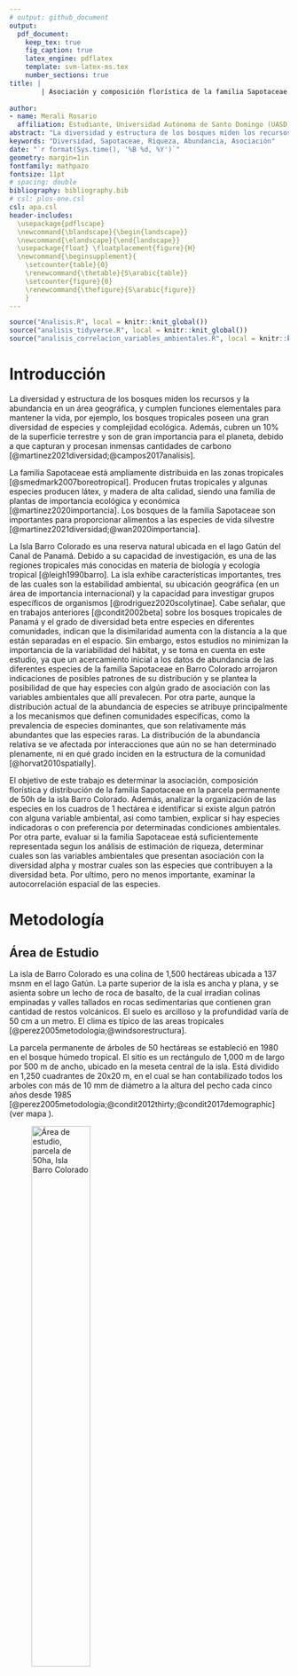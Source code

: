 ```yaml
---
# output: github_document
output: 
  pdf_document:
    keep_tex: true
    fig_caption: true
    latex_engine: pdflatex
    template: svm-latex-ms.tex
    number_sections: true
title: | 
        | Asociación y composición florística de la familia Sapotaceae en la parcela permanente de 50h, Isla Barro Colorado
        
author:
- name: Merali Rosario
  affiliation: Estudiante, Universidad Autónoma de Santo Domingo (UASD)
abstract: "La diversidad y estructura de los bosques miden los recursos y la abundancia en un área geográfica, por ejemplo, los bosques de la familia Sapotaceae son importantes para proporcionar alimentos a las especies de vida silvestre. La  Isla  Barro  Colorado  es  una  reserva  natural  ubicada  en el lago  Gatún  del  Canal  de Panamá. Debido a su capacidad de investigación, es una de las regiones tropicales más conocidas en materia de biología y ecología tropical. La distribución actual de la abundancia de especies en BCI se atribuye principalmente a los mecanismos que definen comunidades específicas, como la prevalencia de especies dominantes. Sin embargo, la distribución de la abundancia relativa se ve afectada por interacciones que aún no se han determinado plenamente, ni en qué grado inciden en la estructura de la comunidad. El objetivo de este trabajo es determinar la asociación, composición florística y distribución de la familia Sapotaceae en la parcela permanente de 50h de la isla Barro Colorado. Los datos de cada uno de los cuadrantes de una hectárea que componen BCI fueron procesados en R, teniendo en cuenta la matriz ambiental y la matriz de comunidad, los cuales contienen datos de las variables ambientales, tales como condiciones edáficas, tipo de hábitat, topografía del lugar, clasificación etaria del bosque, datos demográficos y geoferenciación espacial de todos los individuos censados. Se adaptaron scripts reproducibles, utilizando colecciones de paquetes multifuncionales. Todos los datos fueron examinados utilizando análisis de ecología númerica. Se registraron un total de 5 especies y 2 géneros distribuidos en 2029 individuos en toda la parcela. La riqueza por cuadro fue de 4 especies y la mediana de la abundancia por cuadro fue de 39 individuos. La especie más abundante fue *Pouteria reticulata*, con 1084 individuos, y la menos abundante fue *Pouteria fossicola* con 3 individuos. La riqueza de la familia Sapotaceae presenta correlación con la presencia de cobre y nitrógeno en el suelo. Las variables geomorfológicas presentan asociación con la abundancia y riqueza. La riqueza de la familia Sapotaceae aumenta en función del contenido de hidrógeno, nitrógeno y cobre, Ademas, aunmenta con la equidad. Los índices de diversidad alfa arrojaron valores muy bajos. Las especies que contribuyen de manera significativa a la diversidad beta fueron: _Chrysophyllum argenteum_ , _Chrysophyllum cainito_ y _Pouteria stipitata_, de las cuales la que mas contribuyó a la diversidad beta fué _Chrysophyllum cainito_. De acuerdo con estos resultados, se concluye que la riqueza de la familia Sapotaceea no presenta mucha diversidad en BCI, lo cual se estima que la riqueza seguiría constante o no aumentaría significativamente aunque se hiciera un mayor esfuerzo de muestreo".
keywords: "Diversidad, Sapotaceae, Riqueza, Abundancia, Asociación"
date: "`r format(Sys.time(), '%B %d, %Y')`"
geometry: margin=1in
fontfamily: mathpazo
fontsize: 11pt
# spacing: double
bibliography: bibliography.bib
# csl: plos-one.csl
csl: apa.csl
header-includes:
  \usepackage{pdflscape}
  \newcommand{\blandscape}{\begin{landscape}}
  \newcommand{\elandscape}{\end{landscape}}
  \usepackage{float} \floatplacement{figure}{H} 
  \newcommand{\beginsupplement}{
    \setcounter{table}{0}
    \renewcommand{\thetable}{S\arabic{table}}
    \setcounter{figure}{0}
    \renewcommand{\thefigure}{S\arabic{figure}}
    }
---
```



```r
source("Analisis.R", local = knitr::knit_global())
source("analisis_tidyverse.R", local = knitr::knit_global())
source("analisis_correlacion_variables_ambientales.R", local = knitr::knit_global())

```


# Introducción

La diversidad y estructura de los bosques miden los recursos y la abundancia en un área geográfica, y cumplen funciones elementales para mantener la vida, por ejemplo, los bosques tropicales poseen una gran diversidad de especies y complejidad ecológica. Además, cubren un 10% de la superficie terrestre y son de gran importancia para el planeta, debido a que capturan y procesan inmensas cantidades de carbono [@martinez2021diversidad;@campos2017analisis]. 

La familia Sapotaceae está ampliamente distribuida en las zonas tropicales [@smedmark2007boreotropical]. Producen frutas tropicales y algunas especies producen látex, y  madera de alta calidad, siendo una familia de plantas de importancia ecológica y económica [@martinez2020importancia]. Los bosques de la familia Sapotaceae son importantes para proporcionar alimentos a las especies de vida silvestre [@martinez2021diversidad;@wan2020importancia]. 

La  Isla  Barro  Colorado  es  una  reserva  natural  ubicada  en  el lago  Gatún  del  Canal  de Panamá. Debido a su capacidad de investigación, es una de las regiones tropicales más conocidas en materia de biología y ecología tropical [@leigh1990barro]. La isla exhibe características importantes, tres de las cuales son la estabilidad ambiental, su ubicación geográfica (en un área de importancia internacional) y la capacidad para investigar grupos específicos de organismos [@rodriguez2020scolytinae]. Cabe señalar, que en trabajos anteriores [@condit2002beta]  sobre los bosques tropicales de Panamá y el grado de diversidad beta entre especies en diferentes comunidades, indican que la disimilaridad aumenta con la distancia a la que están separadas en el espacio. Sin embargo, estos estudios no minimizan la importancia de la variabilidad del hábitat, y se toma en cuenta en este estudio, ya que un acercamiento inicial a los datos de abundancia de las diferentes especies de la familia Sapotaceae en Barro Colorado arrojaron indicaciones de posibles patrones de su distribución y se plantea la posibilidad de que hay especies con algún grado de asociación con las variables ambientales que allí prevalecen. Por otra parte, aunque la distribución actual de la abundancia de especies se atribuye principalmente a los mecanismos que definen comunidades específicas, como la prevalencia de especies dominantes, que son relativamente más abundantes que las especies raras. La distribución de la abundancia relativa se ve afectada por interacciones que aún no se han determinado plenamente, ni en qué grado inciden en la estructura de la comunidad [@horvat2010spatially].

El objetivo de este trabajo es determinar la asociación, composición florística y distribución de la familia Sapotaceae en la parcela permanente de 50h de la isla Barro Colorado. Además, analizar la organización de las especies en los cuadros de 1 hectárea e identificar si existe algun patrón con alguna variable ambiental, asi como tambien, explicar si hay especies indicadoras o con preferencia por determinadas condiciones ambientales. Por otra parte, evaluar si la familia Sapotaceae está suficientemente representada segun los análisis de estimación de riqueza, determinar cuales son las variables ambientales que presentan asociación con la diversidad alpha y mostrar cuales son las especies que contribuyen a la diversidad beta. Por ultimo, pero no menos importante, examinar la autocorrelación espacial de las especies. 


# Metodología


## Área de Estudio


La isla de Barro Colorado es una colina de 1,500 hectáreas ubicada a 137 msnm en el lago Gatún. La parte superior de la isla es ancha y plana, y se asienta sobre un lecho de roca de basalto, de la cual irradian colinas empinadas y valles tallados en rocas sedimentarias que contienen gran cantidad de restos volcánicos. El suelo es arcilloso y la profundidad varía de 50 cm a un metro. El clima es típico de las areas tropicales [@perez2005metodologia;@windsorestructura]. 

La parcela permanente de árboles de 50 hectáreas se estableció en 1980 en el bosque húmedo tropical. El sitio es un rectángulo de 1,000 m de largo por 500 m de ancho, ubicado en la meseta central de la isla. Está dividido en 1,250 cuadrantes de 20x20 m, en el cual se han contabilizado todos los arboles con más de 10 mm de diámetro a la altura del pecho cada cinco años desde 1985 [@perez2005metodologia;@condit2012thirty;@condit2017demographic] (ver mapa \ref{fig:Mapa}). 


![Área de estudio, parcela de 50ha, Isla Barro Colorado \label{fig:Mapa}](Mapa .png){width=50%}


## Materiales y Métodos


La información de los cuadrantes que componen BCI fue procesada en R [@Restudio], teniendo en cuenta la matriz ambiental y la matriz de comunidad, los cuales contienen datos de las variables ambientales, tales como condiciones edáficas, tipo de hábitat, topografía del lugar, clasificación etaria del bosque, y datos demográficos y geoferenciación espacial de todos los individuos censados. Se adaptaron scripts reproducibles recuperados de @jose_ramon_martinez_batlle_2020_4402362, utilizando la colección de paquetes multifuncionales: vegan [@vegan], Tidyverse [@tidyverse], BiodiversityR [@diversityanalysis] y indicspecies [@indicspecies]. 

Para conocer las características de los datos almacenados de la matriz de comunidad y ambiental, se realizó un análisis exploratorio que incluyó visualización de gráficos, tablas, mapas de los cuadrantes de una hectárea y tablas de correlación lineal entre las dos variables de la matriz, lo que permitió una vista común y ayudó a determinar procedimientos más detallados a continuación.

## Medición de asociación (ma)

Para realizar las pruebas de medición de asociación, se calculó la distancia euclidiana entre los cuadrados considerados objetos. Para ello, se requierió una transformación de la matriz de comunidad mediante el método Hellinger, que incluye elevar al cuadrado la abundancia relativa yij (cociente resultante de cada valor de abundancia entre la suma de los sitios)[@legendre2001ecologically]. Además, se evaluó la distancia euclidiana entre los cuadrantes en términos de ocurrencia de especies. Se utilizó el índice de disimilitud de Jaccard de la matriz normalizada para convertir el valor de abundancia en un valor binario [@brocard2011numerical]. del mismo modo, se empleó la métrica de Jaccard para aplicar la transposición de la matriz de la comunidad y convertir a datos Presencia / ausencia para medir el grado de asociación entre especies.

Para poder comparar la relación entre especies en función de su abundancia, se utilizó estandarización _ji_-cuadrado de la matriz de comunidad transpuesta [@legendre2001ecologically]. Se examinó la ocurrencia entre especies y su distribución en BCI por el coeficiente de correlación entre rangos de Spearman, para medir el grado de correlación entre las variables riqueza númerica de especies y la abundancia con las variables ambientales geomorfológicas, y la
composición química del suelo [@brocard2011numerical].

##Análisis de agrupamiento 


El método jerárquico aglomerativo de asociación entre pares de cuadrantes (según la composición de especies) bajo el estándar de enlace completo, y el método de Ward basado en la varianza mínima, se utilizó como método preliminar para el análisis de agrupamiento, con el fin de  probar su efectividad en lograr un grupo consistente de importancia ecológica [@brocard2011numerical]. Luego, estos generaron dendrogramas que posteriormente son comparados con la matriz de distancia de cuerdas [@legendre2001ecologically]. Usando correlación cofenética entre los dos para determinar el número ideal de grupos. Además, se utilizó remuestreo bootstrap y boostrap multiescalar para conocer la probabilidad de éxito de la inferencia del número de grupos y la identidad de sus componentes [@brocard2011numerical]. Las distribuciones se basaban en una probabilidad de 91% o más de acierto para el método bootstrap y de un 95% para boostrap multiescalar.

Para conocer las especies distintas o asociadas a cada grupo, se utilizó el valor del indicador o índice IndVal [@dufrene1997species], basado en permutaciones aleatorias de los sitios según la presencia de especies y la abundancia de estos. De manera similar, el grado de asociación de una especie con una preferencia particular por el grupo de cuadrantes considerado grupo en estudio, expresado como el coeficiente de correlación biserial puntual [@brocard2011numerical]. Se adoptó un enfoque similar al anterior a lo largo de las pruebas estadísticas de la hipótesis nula, basada en las especies presentes en los cuadrantes pertenecientes a un determinado grupo realizado al azar. Esta prueba se hizo reordenando aleatoriamente los valores de abundancia y comparando sus distribuciones con las obtenidas previamente [@caceres2009associations]. 

##Análisis de diversidad alpha

La diversidad alpha representa la diversidad de especies a lo largo de todas las subunidades locales relevantes, y por definición abarca dos variables importantes: (1) la riqueza de especies, y (2) la abundancia relativa de especies [@carmona2013diversidad]. Con el fin de determinar la diversidad alpha se utilizaron métodos como la Entropia de Shannon H1, que calcula el grado de desorden en la muestra, el índice de concentración de Simpson, que calcula la probabilidad de que dos individuos seleccionados aleatoriamente puedan ser de la misma especie. Ademas, se empleó la serie de números de diversidad de Hill, la fórmula de la entropía de Rengi y el índice de equidad de Pielou. 

##Analisis de diversidad beta

La diversidad beta, de acuerdo con [@whittaker1960vegetation], se define como el diferencial entre la diversidad de un hábitat y la diversidad total de un paisaje de hábitats. Teniendo en cuenta lo anterior, se utilizó el metodo hellinger para determinar cuales son las especies que contribuyen a la diversidad beta, es decir, las especies que no se encuentran compartidas entre los cuadrantes. 

## Análisis de ordenación simple (no restringida) y canónica (restringida) 

Se aplicaron los análisis de componentes principales o PCA a los datos de las variables ambientale para determianar la ordenación no restringida, donde se tomó en cuenta especificamente las variables del suelo. y para determinar la ordenacion restringida se exploró de manera explícita las relaciones entre una matriz de respuesta y una matriz explicativa con los análisis de redundancia o RDA, lo cual combina la regresión y el análisis de componentes principales (PCA), por ejemplo, busca tendencias en la matriz de comunidad  restringiéndolas a la matriz ambiental. 

##Ecología espacial

En ecología espacial se utilizó la matriz transformada de hellinger y la matriz ambiental para crear un cuadro de vecindad y ver como se autocorrelacionan los sitios. Se genera un correlograma para la variable que queremos estudiar mediante la función ‘sp.correlogram’ y para varias variables como la abundancia de especies y las variables ambientales. También, se utilizaron otros métodos como la prueba Mantel con matrices de distancia para autocorrelación espacial con y sin tendencia, y el I de Moran con una matriz de abundancia de especies transformada sin tendencia, lo cual se aplica a variables ambientales para obtener los datos de autocorrelación, distribución de especies y variables en los sitios de muestreo.


# Resultados

Se registraron un total de 5 especies y 2 generos distribuidos en 2029 individuos en toda la parcela. La riqueza por cuadro fue de 4 especies y la mediana de la abundancia por cuadro fue de 39 individuos. La especie más abundante fue *Pouteria reticulata*, con 1084 individuos, y la menos abundante fue *Pouteria fossicola* con 3 individuos. La tabla \ref{tab:abun_sp} y la figura \ref{fig:abun_sp_q} resume estos resultados. La distribución de la riqueza númerica de especies de la familia Sapotaceae sigue un patrón homogeneo, lo cual los agregados de riqueza máxima están distribuidos en casi todo el área (ver Figura \ref{fig:mapa_cuadros_riq_mi_familia}). Cabe resaltar, que la distribución de las variables ambientales PH y pendiente media siguen un patrón relativamente similar a la distribución de la riqueza númerica de la familia Sapotaceae.
```r
knitr::kable(abun_sp,
             caption = "\\label{tab:abun_sp}Abundancia por especie de la familia Sapotaceae")
```

```{r, echo=FALSE, fig.cap="\\label{fig:abun_sp_q}Abundancia por especie por quadrat"}
abun_sp_q
```

![Distribucion de la riqueza de la familia Sapotaceae\label{fig:mapa_cuadros_riq_mi_familia}](mapa_cuadros_riq_mi_familia.png){width=50%}

Los valores para el coeficiente de Spearman presentados en el panel de correlación de la figura
\ref{fig:p_cor_suelo_ar}, mostraron que la abundancia de la familia sapotaceae solo presenta correlación con la abundacia global, mientras que la riqueza tiene correlación con la presencia de cobre y nitrógeno en el suelo, lo que sugiere que mientras mas concentración de cobre y nitrógeno hay, mayor será la riqueza de especies.


```{r, echo=FALSE, fig.cap="\\label{fig:p_cor_suelo_ar}correlacion de las variables del suelo"}
p_cor_suelo_ar
```


 El índice de similaridad de Jaccard muestra que el sitio 1 y 2 comparten un 100% de sus especies, por lo que ambos sitios comparten 3 especies y no tienen especies exclusivas (ver figura \ref{fig:similaridad_jaccard}). Las variables geomorfológicas presentan asociación con la abundancia y riqueza, lo cual la figura \ref{fig:matriz_correlacion_geomorf_abun_riq_spearman} muestra que hay mucha similaridad entre estas variables. Las pruebas de correlación entre los grupos 1 y 2 formulados por upgma resultaron significativas respecto a la variable fósforo. Por otro lado, el contenido de cobre y la abundancia global promedio, es decir, la media correspondiente a todas las plantas en BCI, son significativamente diferentes entre los sitios de ambos grupos, para un nivel de significancia de a = 0.1(ver figura \ref{fig:grupos_upgma}).
 
 El grupo 1 generado por enlace upgm esta conformado por 5 cuadrante y el grupo 2 por 46 cuadrantes (ver figura \ref{fig:mapa_upgma_k2}). El grupo 2 contiene los sitios con tendencia a presentar valores altos de zinc y contenido de cobre. Es probable que las especies indicadoras del grupo con un mayor contenido de cobre estén mostrando preferencia por estas condiciones ambientales. No obstante, la mayoría de componentes del suelo en BCI tienen valores bastante homogéneos, y más bien se presentan pequeños gradientes entre los cuadrantes, lo cual evita que este tipo de acercamiento sea concluyente. La especie _Chrysophyllum argenteum_ fué la que obtuvo un valor alto de confianza al examinar su potencial como especies indicadoras del grupo 1. Para el caso del grupo 2, la especie indicadora fué _Pouteria reticulata_.
 

![Similaridad de Jaccard (color fucsia (magenta, rosa) significa "corta distancia=muy similares", y cian (celeste) significa "gran distancia=poco similares")\label{fig:similaridad_jaccard}](Similaridad.png){width=100%}

 

![Panel de correlacion de Spearman entre los datos de la comunidad y las variables geomorfologicas (color fucsia (magenta, rosa) significa "corta distancia=muy similares", y cian (celeste) significa "gran distancia=poco similares")\label{fig:matriz_correlacion_geomorf_abun_riq_spearman}](Similaridad.png){width=100%}


![Diagramas de caja de las variables que tuvieron un efecto, segun las pruebas de igualdad de medias\label{fig:grupos_upgma}](actualizacion2_grupos_upgma.png){width=100%}

![Mapa en el que se presenta la distribucion de sitios en los grupos formulados por enlace upgma\label{fig:mapa_upgma_k2}](mapa_upgma_k2.png){width=50%}



La riqueza de la familia Sapotaceae aumenta en función del contenido de hidrógeno, nitrógeno y cobre, ademas, aunmenta con la equidad. Cabe destacar, que algunos sitios de BCI tienen valores altos de equidad (ver figura \ref{fig:grafico_niveles_equidad}). La Curva de rarefacción de los sitios, muestra como va aumentando la cantidad de individuos y de especies de los cuadrantes (ver figura \ref{fig:Curva_rarefaccion}), donde la mayor concentración de individuos está entre los 20 a 50 individuos y la abundancia maxima es de 70 individuos. Los valores de los indices de diversidad alfa fueron: Riqueza de especies (0.22), Shannon (0.05) y Simpson (0.04). 


![Grafico dque presenta los valores de equidad por sitos \label{fig:grafico_niveles_equidad}](grafico_niveles_equidad.png)




![Curva de rarefaccion de los sitios \label{fig:Curva_rarefaccion}](Curva_rarefaccion.png)

  
  Las especies que contribuyen de manera significativa a la diversidad beta fueron: _Chrysophyllum argenteum_ (0.25), _Chrysophyllum cainito_ (0.31) y _Pouteria stipitata_ (0.27), de las cuales la que mas contribuyó fué _Chrysophyllum cainito_. No obstante, los sitios que contribuyen a la diversidad beta son los cuadrantes 9 y 40, lo cual presentan contribución debido a la incidencia de algunas variables ambientales.

El gráfico \ref{fig:env_suelo_pca} incluye el comportamiento de los componentes principales de la varianza en las variables suelo y geomorfología en BCI, predecido por el modelo de barra quebrada, representado por la línea roja formando la curva (La escala denominada “Inertia” representa la suma de los cuadrados de toda la varianza). En el diagrama rotulado como escalamiento 1 de la figura \ref{fig:Biplot_PCA_escalamiento}, se observan tres grupos de cuadrantes diferenciados entre sí. Un grupo de sitios con un alto grado de acidez y contenido en aluminio, otro grupo caracterizado por la presencia de elementos metálicos, y un tercero, con una
cantidad de fósforo, nitrógeno y valor de pH mayor. Las variables nitrógeno, fósforo y pH aportan la mayor parte de la varianza explicada. La relación entre las variables se encuentra debidamente representada en el recuadro del escalamiento 2, por medio de los ángulos que forman sus vectores (ver figura \ref{fig:Biplot_PCA_escalamiento}). Los resultados del PCA de los datos de la matriz de comunidad se encuentran resumidos en los diagramas de la figura \ref{fig:PCA_comunidad}. El escalamiento 1, muestra muchos de los cuadrantes dispuestos alrededor del origen formado por los ejes, lo que indica una contribución a la varianza relativamente equitativa por parte de las especies.
   
  
  
  ![grafico de los componentes principales de la varianza en las variables suelo y geomorfologia en BCI \label{fig:env_suelo_pca}](env_suelo_pca.png)
  
  ![Biplots generados en el PCA de las viariables de suelo \label{fig:Biplot_PCA_escalamiento}](Biplot_PCA_escalamiento_actualizado.png){width=100%}


  ![Biplots generados en el PCA de las viariables de suelo \label{fig:PCA_comunidad}](PCA_comunidad_actualizado.png){width=100%}


El escalamiento 2 de la figura \ref{fig:Analisis_de_correspondencia} en el análisis de correspondencia mostró que las especies _Pouteria reticulata_, _Chrysophyllum argenteum_ y _Chrysophyllum cainito_ se encuentran asociadas. Las especies restantes tienen una abundancia reducida, y en consecuencia, aparecen cercanas a los pocos cuadrantes en los que se encuentran representadas. La disparidad en la incidencia de las especies se refleja en su disposición en el diagrama. Sin embargo, estos resultados no coinciden del todo con los arrojados por el PCA de la matriz de distancias.

Los primero ordenes de _Chrysophyllum argenteum_ y _Chrysophyllum cainito_ presentan valores de autocorrelación alta o positiva, mientras que los ordenes de las demas especies presentan mayormente valores de autocorrelación negativa (Ver figura \ref{fig:Abundancia_matriz}). 
  
  
  ![Biplot del analisis de correspondencia de los datos de abundancia de las especies de Sapotaceae \label{fig:Analisis_de_correspondencia}](analisis_de_correspondencia_actualizado.png){width=100%}


  ![Autocorrelación espacial de las especies \label{fig:Abundancia_matriz}](Abundancia_matriz.png){width=100%}
  
  
  
# Discusión

Estudios de la familia Sapotaceae también reportan que *Pouteria* es un género que parece siempre presentar una cantidad significativa de individuos [@martinez2021diversidad]. La riqueza de la familia Sapotaceae aumenta en función del contenido de hidrógeno, nitrógeno y cobre, los cuales son algunos de los nutrientes que más se correlacionan con la diversidad de especies de plantas en el neotrópico [@doblado2011identificacion]. Ademas, la riqueza aunmenta con la equidad, debido a que las especies estan distribuidas en casi todos los cuadrantes. 
 
Los valores de los indices de diversidad alfa fueron muy bajos, lo que sugiere que la familia Sapotaceae no presenta mucha diversidad en BCI. Se estima que la riqueza seguiría constante o no aumentaría significativamente aunque se hiciera mayor esfuerzo de muestreo (ver figura \ref{fig:acumulacion_especies_individuos}). 

 ![Grafico de acumulacion de especies en funcion de numeros de individuos \label{fig:acumulacion_especies_individuos}](acumulacion_especies_individuos.png)
 
 
Las especies que contribuyen de manera significativa a la diversidad beta fueron: _Chrysophyllum argenteum_, _Chrysophyllum cainito_ y _Pouteria stipitata_, las cuales fueron las que obtuvieron valores intermedios de individuos. No obstante, los sitios que contribuyen a la diversidad beta son los cuadrantes 9 y 40, ya presentan contribución por la incidencia de algunas variables ambientales, tales como PH, aluminio, boro, manganeso, etc. Lo anterior coincide con [@horvat2010spatially], lo cual explica que la distribución de la abundancia relativa se ve afectada por interacciones, que en este caso se debe a la incidencia de algunas variables ambientales. Además, [@condit2002beta] señala que la diversidad beta aumenta dependiendo la distancia que estan separadas las especies o los sitios donde se encuentran estas. Las especies _Pouteria reticulata_, _Chrysophyllum argenteum_ y _Chrysophyllum cainito_ se encuentran asociadas, debido a que tienen los valores mas altos de abundancia dentro de la comunidad (1084, 711 y 171 individuos, respectivamente). 
 
Los primero ordenes de _Chrysophyllum argenteum_ y _Chrysophyllum cainito_ presentan valores de autocorrelación positiva, mientras que los ordenes de las demás especies presentan mayormente valores de autocorrelación negativa, teniendo en cuenta que el orden 5 de todas las especies presenta autocorrelacion negativa, lo que sugiere que el orden 5 de las especies está autocorrelacionado espacialmente negativo. 
 
# Agradecimientos

Agradezco al maestro José Ramón Martinez, por su motivación y ayuda en todos los aspectos para que este trabajo salga bien.

# Información de soporte

\ldots

# *Script* reproducible

## Análisis de riqueza y abundancia

````
`r paste (readLines('Analisis.R'), collapse = '\n')`

````

## Análisis con la colección tidyverse

````
`r paste (readLines('analisis_tidyverse.R'), collapse = '\n')`

```` 

## Mapas de riqueza y abundancia global y de mi familia

````
`r paste (readLines('mapas_abundacia_riqueza.R'), collapse = '\n')`

````

## Mapas de variables ambientales

````
`r paste (readLines('mapa_variables_ambientales.R'), collapse = '\n')`

````

## Correlaciones entre variables ambientales

````
`r paste (readLines('analisis_correlacion_variables_ambientales.R'), collapse = '\n')`

````

## Mapas de variables ambientales por lotes

````
`r paste (readLines('aed_6_mapas_Kml_paneles.R'), collapse = '\n')`

````

## Modo Q aplicado a la paradoja de Orlóci

````
`r paste (readLines('medicion_asociacion_1_modo_Q_paradoja_orloci.R'), collapse = '\n')`

````

## Modo Q aplicado a la paradoja de Orlóci

````
`r paste (readLines('medicion_asociacion_1_modo_Q_paradoja_orloci.R'), collapse = '\n')`

````

## Modo Q aplicado a mi familia 

````
`r paste (readLines('medicion_asociacion_2.R'), collapse = '\n')`

````

## Análisis de agrupamiento jerárquico 

````
`r paste (readLines('analisis_de_agrupamiento_1.R'), collapse = '\n')`

````

## Análisis de agrupamiento (Interpretación y comparación de resultados)

````
`r paste (readLines('analisis_de_agrupamiento_2.R'), collapse = '\n')`

````

## Análisis de agrupamiento (variables ambientales y mapas)

````
`r paste (readLines('analisis_de_agrupamiento_3.R'), collapse = '\n')`

````

## Análisis de agrupamiento (Especies indicadoras, especies con preferencia por hábitats)

````
`r paste (readLines('analisis_de_agrupamiento_4.R'), collapse = '\n')`

````

## Análisis de diversidad alpha

````
`r paste (readLines('analisis_de_diversidad_alpha_1.R'), collapse = '\n')`

````

## Análisis de diversidad beta

````
`r paste (readLines('analisis_de_diversidad_beta.R'), collapse = '\n')`

````

## Análisis de ordenación no restringida

````
`r paste (readLines('tecnica_ordenacion_1.R'), collapse = '\n')`

````
## Análisis de ordenación restringida o canónica

````
`r paste (readLines('tecnica_ordenacion_2.R'), collapse = '\n')`

````

## Análisis espacial de datos ecológicos

````
`r paste (readLines('analisis_espacial_datos_ecologicos.R'), collapse = '\n')`

````


# Referencias
